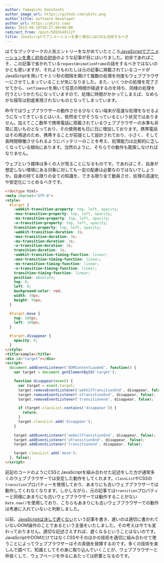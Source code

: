 ```yaml
---
author: Yamagishi Kazutoshi
author_image_url: https://github.com/ykzts.png
author_title: Software Developer
author_url: https://ykzts.com/
date: 2013-08-18T10:27:00+09:00
redirect_from: /post/58555491127
title: JavaScriptでアニメーションを書く場合にはCSSも活用するべき
---
```


はてなブックマークの人気エントリーをながめていたところ[JavaScriptでアニメーションを書く初歩の初歩](http://nmi.jp/archives/510)のような記事が目にはいりました。初歩であればこそ、この記事で省かれている`requestAnimationFrame`の話をするべきではないのかとも思いますが、それよりもわたしは元の記事に掲載されているコードがJavaScriptを用いて十ミリ秒の間隔を開けて複数の処理を何度もウェブブラウザーにさせてしまっていることが気になりました。また、いくつかの処理を完了させてから、`setTimeout`を用いて任意の時間が経過するのを待ち、同様の処理を行うというかたちになっていますので、処理に時間がかかってしまえば、なめらかな描写は到底実現されないものとなってしまっています。

<!--truncate-->

昨今ではウェブブラウザーの動作させる少なくない端末が高速な処理をなせるようになってきているとはいえ、依然全てがそうなっているという状況ではありません。加えてここ数年で携帯電話に搭載されているウェブブラウザーの水準も非常に高いものとなっており、その使用者も日に日に増加しております。携帯電話はその用途のため、携帯することが前提として設計されており、小さく、そして長時間稼働させられるようにバッテリーのことを考え、処理能力は比較的に乏しくなっている傾向にあります。当然のように、そちらでの動作も勘案しなければなりません。

ウェブという媒体は多くの人が見ることになるものです。であればこそ、自身が想定しない環境にある対象に対しても一定の配慮は必要なのではないでしょうか。自身の持てる限りの全ての知識を、できる限り全て動員させ、処理の高速化や安定化につとめるべきです。

```html
<!doctype html>
<meta charset="UTF-8">
<style>
  #target {
    -webkit-transition-property: top, left, opacity;
    -moz-transition-property: top, left, opacity;
    -ms-transition-property: top, left, opacity;
    -o-transition-property: top, left, opacity;
    transition-property: top, left, opacity;
    -webkit-transition-duration: 3s;
    -moz-transition-duration: 3s;
    -ms-transition-duration: 3s;
    -o-transition-duration: 3s;
    transition-duration: 3s;
    -webkit-transition-timing-function: linear;
    -moz-transition-timing-function: linear;
    -ms-transition-timing-function: linear;
    -o-transition-timing-function: linear;
    transition-timing-function: linear;
    position: absolute;
    top: 0;
    left: 0;
    background-color: red;
    width: 50px;
    height: 50px;
  }

  #target.move {
    top: 100px;
    left: 100px;
  }

  #target.disappear {
    opacity: 0;
  }
</style>
<title>sample</title>
<div id="target"></div>
<script>
  document.addEventListener('DOMContentLoaded', function() {
    var target = document.getElementById('target');

    function disappear(event) {
      var target = event.target;
      target.removeEventListener('webkitTransitionEnd', disappear, false);
      target.removeEventListener('oTransitionEnd', disappear, false);
      target.removeEventListener('transitionend', disappear, false);

      if (target.classList.contains('disappear')) {
        return;
      }
      target.classList.add('disappear');
    }
    
    target.addEventListener('webkitTransitionEnd', disappear, false);
    target.addEventListener('oTransitionEnd', disappear, false);
    target.addEventListener('transitionend', disappear, false);

    target.classList.add('move');
  }, false);
</script>
```

前記のコードのようにCSSとJavaScriptを組み合わせた記述をした方が通常多くのウェブブラウザーでは安定した動作をしてくれます。`classList`やCSSの`transition`プロパティーを使用しており、あまりにも古いウェブブラウザーでは動作してくれなくなります。しかしながら、元の記事では`transition`プロパティーと同様にあまりにも古いウェブブラウザーでは動作することがない`Date.now()`を使用しており、こちらもあまりにも古いウェブブラウザーでの動作は考慮に入れていないと判断しました。

以前、[JavaScriptは決して遅くない](/2013/08/06/javascript-is-not-slow/)という記事を書き、遅いのは適切に書かれていないDOM操作のことであるという主張をいたしました。その考えは今でも変わっておりません。適切な記述さえすれば、遅くなるということはないのです。JavaScriptやDOMだけではなくCSSやそのほかの技術を適切に組み合わせて使うことによってウェブブラウザーはその真価を発揮するのです。多くの技術を楽しんで調べて、知識としてその身に取り込んでいくことが、ウェブブラウザーと仲良くして、ウェブページを作るにあたっては肝要となるのです。
